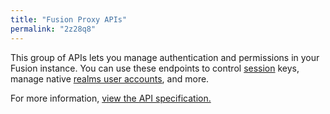 ```yaml
---
title: "Fusion Proxy APIs"
permalink: "2z28q8"
---
```


This group of APIs lets you manage authentication and permissions in your Fusion instance. You can use these endpoints to control [session](/fusion/5.9/339/sessions-api) keys, manage native [realms user accounts](/fusion/5.9/337/realms-api), and more.

For more information, [view the API specification.](?open-api=true)